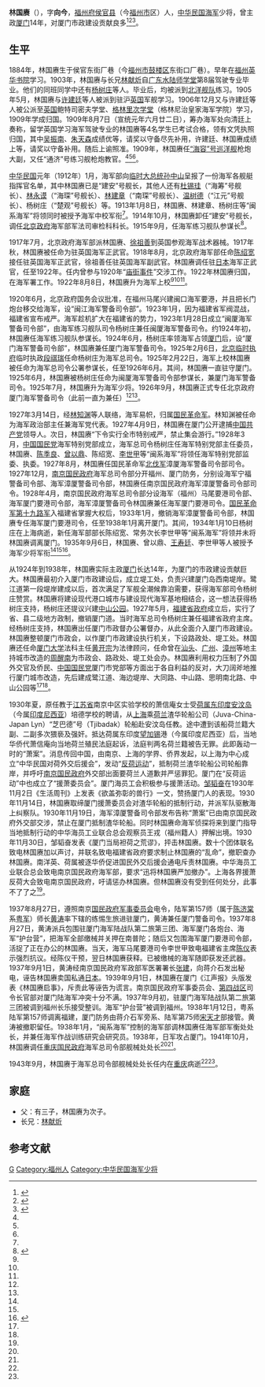 {{Otheruses|other=名为林国赓的其他人物|林国赓}}

'''林国赓'''（{{bd|1884年||1943年|9月}}），字'''向今'''，[[福州府|福州府]][[侯官县|侯官县]]（今[[福州市|福州市]]区）人，[[中华民国海军|中华民国海军]]少将，曾主政[[厦门|厦门]]14年，对厦门市政建设贡献良多<ref name=sina>{{Cite web |url = http://mn.sina.com.cn/news/s/2013-05-22/171242605.html |title = 林国赓与厦门首次市政建设 |author =  |date = 2013-05-22 |publisher = 新浪 |language =  |accessdate =  |quote =  |archive-date = 2019-08-13 |archive-url = https://web.archive.org/web/20190813051208/http://mn.sina.com.cn/news/s/2013-05-22/171242605.html |dead-url = no }}</ref><ref name=hexun>{{Cite web|url =http://fujian.hexun.com/2016-05-22/183992419.html|title =林国赓 厦门人不该忘记的名字|author =|date =2016-05-22|publisher =和讯|language =|accessdate =|quote =|deadurl =yes|archiveurl =https://web.archive.org/web/20170215022932/http://fujian.hexun.com/2016-05-22/183992419.html|archivedate =2017-02-15}}</ref><ref name=zaonian>{{Cite web|url =http://fujian.hexun.com/2016-05-22/183992420.html|title =林国赓的早年生涯|author =|date =2016-05-22|publisher =和讯|language =|accessdate =|quote =|deadurl =yes|archiveurl =https://web.archive.org/web/20170215022934/http://fujian.hexun.com/2016-05-22/183992420.html|archivedate =2017-02-15}}</ref>。

== 生平 ==
1884年，林国赓生于侯官东街厂巷（今[[福州市|福州市]][[鼓楼区_(福州市)|鼓楼区]]东街口厂巷）。早年在[[福州|福州]][[英华书院_(福州)|英华书院]]学习。1903年，林国赓与长兄[[林献炘|林献炘]]自[[广东水陆师学堂|广东水陆师学堂]]第8届驾驶专业毕业。他们的同班同学中还有[[杨树庄|杨树庄]]等人。毕业后，均被派到[[北洋舰队|北洋舰队]]练习。1905年5月，林国赓与[[许建廷|许建廷]]等人被派到驻沪[[英国|英国]]军舰学习。1906年12月又与许建廷等人被公派至[[英国|英国]]鲍特司密夫学堂、[[格林威治皇家海军学院|格林里次学堂]]（格林尼治皇家海军学院）学习，1909年学成归国。1909年8月7日（宣统元年六月廿二日），筹办海军处向清廷上奏称，留学英国学习海军驾驶专业的林国赓等4名学生已考试合格，领有文凭执照归国，其中[[吴振南|吴振南]]、[[朱天森|朱天森]]成绩优等，请奖以守备尽先补用，许建廷、林国赓成绩上等，请奖以守备补用。随后上谕照准。1909年，林国赓任[[海容级巡洋舰|“海容”号巡洋舰]]枪炮大副，又任“通济”号练习舰枪炮教官。<ref name=sina/><ref name=hexun/><ref name=zaonian/>。

[[中华民国|中华民国]]元年（1912年）1月，海军部向[[中华民国临时大总统|临时大总统]][[孙中山|孙中山]]呈报了一份海军各舰艇指挥官名单，其中林国赓已是“建安”号舰长，其他人还有[[杜锡珪|杜锡珪]]（“海筹”号舰长）、[[林永谟|林永谟]]（“海琛”号舰长）、[[林建章|林建章]]（“南琛”号舰长）、[[温树德|温树德]]（“江元”号舰长）、杨树庄（“楚观”号舰长）等。1913年1月8日，林国赓、林建章、杨树庄等“闽系海军”将领同时被授予海军中校军衔<ref name=zaonian/>。1914年10月，林国赓卸任“建安”号舰长，调任[[北洋政府|北京政府]]海军部军法司审检科科长。1915年9月，任海军练习舰队参谋长<ref name=qiong>{{Cite web|url =http://fujian.hexun.com/2016-05-22/183992424.html|title =穷困潦倒的民国海军|author =|date =2016-05-22|publisher =和讯|language =|accessdate =|quote =}}{{dead link|date=2018年3月 |bot=InternetArchiveBot |fix-attempted=yes }}</ref>。

1917年7月，北京政府海军部派林国赓、[[徐祖善|徐祖善]]到英国参观海军战术器械。1917年秋，林国赓被任命为驻英国海军正武官。1918年8月，北京政府海军部任命[[陈绍宽|陈绍宽]]接任驻英国海军正武官，徐祖善任驻英国海军副武官。林国赓调任驻[[日本|日本]]海军正武官，任至1922年。任内曾参与1920年“[[庙街事件|庙街事件]]”交涉工作。1922年林国赓归国，在海军署工作。1922年8月8日，林国赓升为海军上校<ref name=sina/><ref name=hexun/><ref name=qiong/>。

1920年6月，北京政府国务会议批准，在福州马尾兴建闽口海军要港，并且把长门炮台移交给海军，设“闽江海军警备司令部”。1923年1月，因为福建省军阀混战，福建省宣布戒严。海军趁机扩大在福建省的势力，1923年1月28日成立“闽厦海军警备司令部”，由海军练习舰队司令杨树庄兼任闽厦海军警备司令。约1924年初，林国赓任海军练习舰队参谋长。1924年6月，杨树庄率领海军占领[[厦门|厦门]]后，设“厦门海军警备司令部”，林国赓兼任厦门海军警备司令。1925年2月6日，[[中华民国临时政府_(段祺瑞)|北京临时执府]]临时执政[[段祺瑞|段祺瑞]]任命杨树庄为海军总司令。1925年2月22日，海军上校林国赓被任命为海军总司令公署参谋长，任至1926年6月。其间，林国赓一直驻守厦门。1925年6月，林国赓被杨树庄任命为闽厦海军警备司令部参谋长，兼厦门海军警备司令。1925年7月，林国赓升为海军少将。1926年9月，林国赓正式专任北京政府厦门海军警备司令（此前一直为兼任）<ref name=sina/><ref name=hexun/>。

1927年3月14日，经[[林知渊|林知渊]]等人联络，海军易帜，归属[[国民革命军|国民革命军]]。林知渊被任命为海军政治部主任兼海军党代表。1927年4月9日，林国赓在厦门公开逮捕[[中国共产党|中国共产党]]领导人。次日，林国赓“下令实行全市特别戒严，禁止集会游行。”1928年3月，[[中国国民党|中国国民党]]海军特别党部成立，海军总司令杨树庄任海军特别党部主任委员，林国赓、[[陈季良|陈季良]]、[[曾以鼎|曾以鼎]]、陈绍宽、[[李世甲|李世甲]]等“闽系海军”将领任海军特别党部监委、执委。1927年8月，林国赓任国民革命军[[北伐军|北伐军]]漳厦海军警备司令部司令。1927年12月，[[南京国民政府|南京国民政府]]海军总司令部分开福州、厦门防务，分别设海军宁福警备司令部、海军漳厦警备司令部，林国赓任南京国民政府海军漳厦警备司令部司令。1928年4月，南京国民政府海军总司令部分设海军（福州）马尾要港司令部、海军厦门要港司令部，海军漳厦警备司令林国赓兼任海军厦门要港司令。[[国民革命军第十九路军|国民革命军第十九路军]]入福建省掌握大权后，1933年1月，撤销海军漳厦警备司令部，林国赓专任海军厦门要港司令，任至1938年1月离开厦门。其间，1934年1月10日杨树庄在上海病逝，新任海军部部长陈绍宽、常务次长李世甲等“闽系海军”将领并未将林国赓调离厦门。1935年9月6日，林国赓、曾以鼎、[[王寿廷|王寿廷]]、李世甲等人被授予海军少将军衔<ref name=sina/><ref name=hexun/><ref name=du>{{Cite web|url =http://fujian.hexun.com/2016-06-19/184474505.html|title =独断专行不得人心|author =|date =2016-06-19|publisher =和讯|language =|accessdate =|quote =|deadurl =yes|archiveurl =https://web.archive.org/web/20170215114411/http://fujian.hexun.com/2016-06-19/184474505.html|archivedate =2017-02-15}}</ref>。

从1924年到1938年，林国赓实际主政[[厦门|厦门]]长达14年，为厦门的市政建设贡献巨大。林国赓最初介入厦门市政建设后，成立堤工处，负责兴建厦门岛西南堤岸。鹭江道第一段堤岸建成以后，首次满足了军舰全潮候靠泊需要，获得海军部司令杨树庄赞赏。林国赓将建设现代港口城市与建设现代海军基地相结合，这一想法获得杨树庄支持，杨树庄还提议兴建[[厦门中山公园|中山公园]]。1927年5月，[[福建省政府|福建省政府]]成立后，实行了省、县二级地方政制，撤销厦门道。当时海军总司令杨树庄兼任福建省政府主席。经杨树庄支持，林国赓出任厦门市政督办公署督办，从此全面介入厦门市政建设。林国赓整顿厦门市政会，以作厦门市政建设执行机关，下设路政处、堤工处。林国赓还任命[[厦门大学|厦门大学]]法科主任[[黄开宗|黄开宗]]为法律顾问，任命曾在[[汕头|汕头]]、[[广州|广州]]、[[漳州|漳州]]等地主持城市改造的[[周醒南|周醒南]]为市政会、路政处、堤工处会办。林国赓利用权力压制了外国外交官及侨民、[[中国国民党|中国国民党]]厦门市党部等方面出于各自利益的反对，大刀阔斧地推行厦门城市改造，先后建成鹭江道、海边堤岸、大同路、中山路、思明南北路、中山公园等<ref name=sina/><ref name=hexun/>。

1930年夏，原任教于[[江苏省|江苏省]]南京中区实验学校的萧信庵女士受[[荷属东印度|荷属东印度]][[安汶岛|安汶岛]]（今属[[印度尼西亚|印度尼西亚]]）培德学校的聘请，从[[上海|上海]]乘[[荷兰|荷兰]]渣华轮船公司（Juva-China-Japan Lyn）“芝巴德”号（Tjibadak）轮船赴安汶岛任教。途中遭到该船荷兰籍大副、二副多次猥亵及强奸。抵达荷属东印度[[望加锡|望加锡]]港（今属印度尼西亚）后，当地华侨代萧信庵向当地荷兰殖民法庭起诉，法庭判两名荷兰籍被告无罪。此即轰动一时的“萧案”。消息传回中国，由南京、上海的学界、侨界发起，以上海为中心成立“中华民国对荷外交后援会”，发动“[[反荷运动|反荷运动]]”，抵制荷兰渣华轮船公司轮船靠岸，并呼吁[[南京国民政府|南京国民政府]]外交部出面要荷兰人道歉并严惩罪犯。厦门在“反荷运动”中也成立了“援萧委员会”。厦门海员工会积极参与援萧活动。[[邹韬奋|邹韬奋]]在1930年11月2日《生活周刊》上发表《欲盖弥彰的兽行》一文，赞扬厦门人的表现。1930年11月14日，林国赓取缔厦门援萧委员会对渣华轮船的抵制行动，并派军队驱散海上纠察队。1930年11月19日，海军漳厦警备司令部发布告称“萧案”已由南京国民政府外交部交涉，禁止在厦门抵制渣华轮船。同时林国赓命海军侦探将来到厦门指导当地抵制行动的中华海员工业联合总会观察员王戎（福州籍人）押解出境。1930年11月30日，邹韬奋发表《厦门当局袒荷之荒谬》，抨击林国赓。数十个团体联名致电林国赓加以声讨，并联名致电福建省政府要求制止林国赓的“乱命”，撤职查办林国赓。南洋英、荷属被逐华侨促进国民外交后援会通电斥责林国赓。中华海员工业联合总会致电南京国民政府海军部，要求“迅将林国赓严加撤办”。上海各界援萧反荷大会致电南京国民政府，吁请惩办林国赓。但林国赓没有受到任何处分，此事不了了之<ref name=du/>。

1937年8月27日，遵照南京[[国民政府军事委员会|国民政府军事委员会]]电令，陆军第157师（属于[[陈济棠|陈济棠]]系[[粤军|粤军]]）师长[[黄涛_(粤军)|黄涛]]率下辖的练惕生旅进驻厦门，黄涛兼任厦门警备司令。1937年8月27日，黄涛派兵包围驻厦门海军陆战队第二旅第三团、海军厦门各炮台、海军“护台营”，把海军全部缴械并关押在南普陀；随后又包围海军厦门要港司令部，活捉了正在办公的林国赓。当天，海军马尾要港司令李世甲致电福建省主席[[陈仪|陈仪]]表示强烈抗议。经陈仪干预，翌日林国赓获释。已被缴械的海军随即获发还武器。1937年9月1日，黄涛经南京国民政府军政部军医署署长[[张建|张建]]，向蒋介石发出秘电，诬告林国赓卖国私通[[日本|日本]]。1939年9月1日，林国赓在厦门《江声报》头版发表《林国赓启事》，斥责此等诬告为谎言。南京国民政府军事委员会、[[抗日战争第四战区|第四战区]]司令长官部对厦门陆海军冲突十分不满。1937年9月初，驻厦门海军陆战队第二旅第三团被调到福州长乐接受整训。海军“护台营”被调到福州。1938年1月12日，粤系陆军第157师调离福建，厦门防务由蒋介石军旁系、陆军第75师[[宋天才|宋天才]]部接管。黄涛被撤职留任。1938年1月，“闽系海军”控制的海军部调林国赓任海军部军衡处处长，并兼任海军作战训练研究会研究员。1938年，日军攻占厦门。1941年10月，林国赓调任[[重庆国民政府|重庆国民政府]]海军总司令部舰械处处长<ref name=sina/><ref name=hexun/>。

1943年9月，林国赓于海军总司令部舰械处处长任内在[[重庆|重庆]]病逝<ref name=sina/><ref name=hexun/>。

==家庭==
*父：有三子，林国赓为次子。
*长兄：[[林献炘|林献炘]]

== 参考文献 ==
{{Reflist}}

{{厦门市市长}}

{{Authority control}}
{{DEFAULTSORT:Lin林}}
[[Category:林姓|G]]
[[Category:福州人|Category:福州人]]
[[Category:中华民国海军少将|Category:中华民国海军少将]]